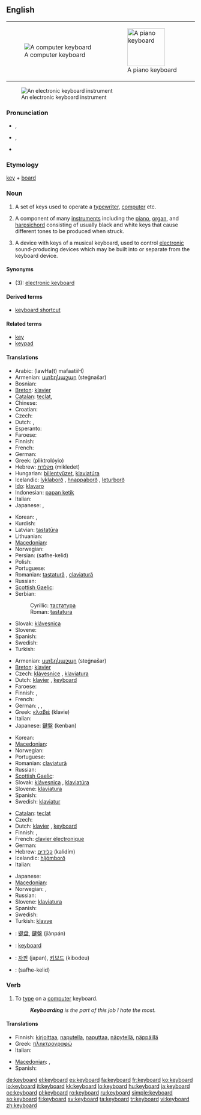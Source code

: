 {{wikipedia|dab=keyboard}}
==English==
{|style="float:right;margin: .5em 0 .5em 1em;"
|[[Image:Swedish keyboard 20050614.jpg|thumb|A computer keyboard]]
|[[Image:Player piano keyboard.jpg|thumb|100px|A piano keyboard]]
|}
[[Image:YamahaKeyboard.jpg|thumb|An electronic keyboard instrument]]

===Pronunciation===
* {{a|US}} {{IPA|/kiˈbɔrd/}}, {{SAMPA|/ki"bOrd/}}
* {{a|UK|Australian}} {{IPA|/ˈkiːbɔːd/}}, {{SAMPA|/"kibO:d/}}
* {{audio|En-us-keyboard.ogg|Audio (US)}}

===Etymology===
[[key]] + [[board]]

===Noun===
{{en-noun}}

# A set of keys used to operate a [[typewriter]], [[computer]] etc.
# {{music}} A component of many [[instruments]] including the [[piano]], [[organ]], and [[harpsichord]] consisting of usually black and white keys that cause different tones to be produced when struck.
# {{music}} A device with keys of a musical keyboard, used to control [[electronic]] sound-producing devices which may be built into or separate from the keyboard device.

====Synonyms====
* (3): [[electronic keyboard]]

====Derived terms====
* [[keyboard shortcut]]

====Related terms====
* [[key]]
* [[keypad]]

====Translations====
{{trans-top|set of keys used to operate a typewriter, computer etc.}}
* Arabic: {{Arab|[[لوحة مفاتيح]]}} (lawHa(t) mafaatiiH) {{f}}
* Armenian: [[ստեղնաշար]] (steġnašar)
* Bosnian: {{t-|bs|tastatura|f}}
* [[Breton]]: [[klavier#Breton|klavier]]  {{m}}
* [[Catalan]]: [[teclat]], {{m}}
* Chinese: {{zh-tsp|鍵盤|键盘|jiànpán}}
* Croatian: {{t-|hr|tipkovnica|f}}
* Czech: {{t-|cs|klávesnice|f}}
* Dutch: {{t+|nl|toetsenbord|n}}, {{t+|nl|klavier|n}}
* Esperanto: {{t+|eo|klavaro|xs=Esperanto}}
* Faroese: {{t-|fo|knappaborð|n|xs=Faroese}}
* Finnish: {{t+|fi|näppäimistö}}
* French: {{t+|fr|clavier|m}}
* German: {{t+|de|Tastatur|f}}
* Greek: {{t+|el|πληκτρολόγιο|n|sc=Grek}} (pliktrolóyio)
* Hebrew: [[מקלדת]] (mikledet) {{f}}
* Hungarian: [[billentyűzet]], [[klaviatúra]]
* Icelandic: [[lyklaborð]] {{n}}, [[hnappaborð]] {{n}} {{italbrac|dated}}, [[leturborð]] {{n}} {{italbrac|dated}}
* [[Ido]]: [[klavaro]]
* Indonesian: [[papan ketik]]
* Italian: {{t-|it|tastiera|f}}
* Japanese: {{t-|ja|キーボード|tr=kībōdo|sc=Jpan}},  {{t+|ja|鍵盤|tr=kenban|sc=Jpan}}
{{trans-mid}}
* Korean: {{t|ko|자판|tr=japan|sc=Kore}},  {{t|ko|키보드|tr=kibodeu|sc=Kore}}
* Kurdish: {{t|ku|پیتلێده‌ر|tr=pítléder|sc=ku-Arab}}
* Latvian: [[tastatūra]]
* Lithuanian: {{t+|lt|klaviatūra|f|xs=Lithuanian}}
* [[Macedonian]]: {{t-|mk|тастатура|f|tr=tastatúra|sc=Cyrl|xs=Macedonian}}
* Norwegian: {{t+|no|tastatur|n}}
* Persian: {{fa-Arab|[[صفحه کلید]]}} (safhe-kelid)
* Polish: {{t+|pl|klawiatura|f}}
* Portuguese: {{t+|pt|teclado|m}}
* Romanian: [[tastatură]] {{f}}, [[claviatură]] {{f}}
* Russian: {{t+|ru|клавиатура|f|tr=klaviatúra|sc=Cyrl}}
* [[Scottish Gaelic]]: {{t-|gd|meur-chlàr|m|xs=Scottish Gaelic}}
* Serbian:
*: Cyrillic: [[тастатура#Serbian|тастатура]] {{f}}
*: Roman: [[tastatura#Serbian|tastatura]] {{f}}
* Slovak: [[klávesnica]] {{f}}
* Slovene: {{t-|sl|tipkovnica|f}}
* Spanish: {{t+|es|teclado|m}}
* Swedish: {{t+|sv|tangentbord|n}}
* Turkish: {{t+|tr|klavye}}
{{trans-bottom}}

{{trans-top|component of many instruments}}
* Armenian: [[ստեղնաշար]] (steġnašar)
* [[Breton]]: [[klavier#Breton|klavier]]  {{m}}
* Czech: [[klávesnice]] {{f}}, [[klaviatura]] {{f}}
* Dutch: [[klavier]] {{n}}, [[#Dutch|keyboard]] {{n}}
* Faroese: {{t-|fo|knappaborð|n|xs=Faroese}}
* Finnish: {{t-|fi|koskettimisto}}, {{t-|fi|koskettimet}}
* French: {{t+|fr|clavier|m}}
* German: {{t+|de|Tastatur|f}}, {{t+|de|Klaviatur|f}}, {{t-|de|Manual|n}}
* Greek: [[κλαβιέ]] (klavie) {{n}}
* Italian: {{t-|it|tastiera|f}}
* Japanese: [[鍵盤]] (kenban)
{{trans-mid}}
* Korean: {{t|ko|건반|tr=geonban|sc=Kore}}
* [[Macedonian]]: {{t|mk|клавијатура|f|tr=klavijatúra|sc=Cyrl|xs=Macedonian}}
* Norwegian: {{t+|no|tastatur|n}}
* Portuguese: {{t+|pt|teclado|m}}
* Romanian: [[claviatură]] {{f}}
* Russian: {{t+|ru|клавиатура|f|tr=klaviatúra|sc=Cyrl}}
* [[Scottish Gaelic]]: {{t-|gd|meur-chlàr|m|xs=Scottish Gaelic}}
* Slovak: [[klávesnica]]  {{f}}, [[klaviatúra]] {{f}}
* Slovene: [[klaviatura]] {{f}}
* Spanish: {{t+|es|teclado|m}}
* Swedish: [[klaviatur]] {{n}}
{{trans-bottom}}

{{trans-top|electronic device with keys of a musical keyboard}}
* [[Catalan]]: [[teclat]]
* Czech: {{t-|cs|klávesy|f|p}}
* Dutch: [[klavier]] {{n}}, [[#Dutch|keyboard]] {{n}}
* Finnish: {{t-|fi|koskettimisto}}, {{t-|fi|koskettimet}}
* French: [[clavier électronique]]
* German: {{t+|de|Keyboard|n}}
* Hebrew: [[קלידים]] (kalidím) {{m|p}}
* Icelandic: [[hljómborð]] {{n}}
* Italian: {{t-|it|tastiera}}
{{trans-mid}}
* Japanese: {{t-|ja|キーボード|tr=kībōdo|sc=Jpan}}
* [[Macedonian]]: {{t|mk|синтисајзер|m|tr=sintisájzer|sc=Cyrl}}
* Norwegian: {{t|no|elektronisk orgel|n}}, {{t-|no|keyboard|n}}
* Russian: {{t+|ru|клавиатура|f|tr=klaviatúra|sc=Cyrl}}
* Slovene: [[klaviatura]] {{f}}
* Spanish: {{t+|es|teclado|m}}
* Swedish: {{t+|sv|keyboard|n}}
* Turkish: [[klavye]]
{{trans-bottom}}

{{checktrans-top}}
* {{ttbc|Chinese}}: [[键盘]], [[鍵盤]] (jiànpán)
* {{ttbc|Indonesian}}: [[keyboard#Indonesian|keyboard]]
* {{ttbc|Korean}}: [[자판]] (japan), [[키보드]] (kibodeu)
* {{ttbc|Persian}}: {{fa-Arab|[[صفحه کلید]]}} (safhe-kelid)
{{trans-bottom}}

===Verb===
{{en-verb}}

# {{intransitive}} To [[type]] on a [[computer]] keyboard.
#: '' '''Keyboarding''' is the part of this job I hate the most.''

====Translations====
{{trans-top|to type in}}
* Finnish: [[kirjoittaa]], [[naputella]], [[naputtaa]], [[näpytellä]], [[näppäillä]]
* Greek: [[πληκτρογραφώ]]
* Italian: {{t+|it|digitare}}
{{trans-mid}}
* [[Macedonian]]: {{t|mk|чука|tr=čúka|sc=Cyrl}},  {{t|mk|типка|tr=típka|sc=Cyrl}}
* Spanish: {{t-|es|teclear}}
{{trans-bottom}}

[[de:keyboard]]
[[el:keyboard]]
[[es:keyboard]]
[[fa:keyboard]]
[[fr:keyboard]]
[[ko:keyboard]]
[[io:keyboard]]
[[it:keyboard]]
[[kk:keyboard]]
[[lo:keyboard]]
[[hu:keyboard]]
[[ja:keyboard]]
[[oc:keyboard]]
[[pl:keyboard]]
[[ro:keyboard]]
[[ru:keyboard]]
[[simple:keyboard]]
[[so:keyboard]]
[[fi:keyboard]]
[[sv:keyboard]]
[[ta:keyboard]]
[[tr:keyboard]]
[[vi:keyboard]]
[[zh:keyboard]]